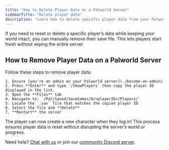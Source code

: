 ```yaml
---
title: "How to Delete Player Data on a Palworld Server"
sidebarTitle: "Delete player data"
description: "Learn how to delete specific player data from your Palworld server without affecting the world or save files."
---
```


If you need to reset or delete a specific player’s data while keeping your world intact, you can manually remove their save file. This lets players start fresh without wiping the entire server.


## How to Remove Player Data on a Palworld Server

Follow these steps to remove player data:

    1. Ensure [you're an admin on your Palworld server](./become-an-admin)
	2. Press **Enter** and type `/ShowPlayers` then copy the player ID displayed in the list.
	3. Open the **Files** tab
	4. Navigate to: `/Pal/Saved/SaveGames/0/<playerID>/Players/`
	5. Locate the `.sav` file that matches the copied player ID
	6. Select the file and **Delete**
	7. **Restart** the server

The player can now create a new character when they log in! This process ensures player data is reset without disrupting the server’s world or progress.

Need help? [Chat with us](https://xgamingserver.com/contact) or join our [community Discord server](https://discord.com/invite/Pv8DMpXtma).